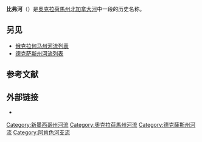 '''比弗河'''（{{lang-en|Beaver River}}）是[[奧克拉荷馬州|奧克拉荷馬州]][[北加拿大河|北加拿大河]]中一段的历史名称。 <!--that drains most of the Oklahoma Panhandle.  ; both names are in common use.  The Beaver River flows from [[猶尼昂縣_(新墨西哥州)|Union County, New Mexico]], entering the Oklahoma Panhandle in [[錫馬龍縣_(奧克拉荷馬州)|Cimarron County]], then flowing out of state through [[謝爾曼縣_(德克薩斯州)|Sherman County]] in the Texas Panhandle for about {{Convert|15|mi}}, then back to the Oklahoma panhandle in [[德克薩斯縣_(奧克拉荷馬州)|Texas County]], where it is impounded in Optima Lake.  Downstream of the dam, it continues through the Oklahoma counties of [[比佛縣_(奧克拉荷馬州)|Beaver]] and [[哈珀縣_(奧克拉荷馬州)|Harper]] before ending in [[伍德沃德縣_(奧克拉荷馬州)|Woodward County]].-->

== 另见 ==
* [[俄克拉何马州河流列表|俄克拉何马州河流列表]]
* [[德克萨斯州河流列表|德克萨斯州河流列表]]

== 参考文献 ==
{{Reflist}}

== 外部链接 ==
* {{Gnis|1101271|Beaver River}}
[[Category:新墨西哥州河流|Category:新墨西哥州河流]]
[[Category:奧克拉荷馬州河流|Category:奧克拉荷馬州河流]]
[[Category:德克薩斯州河流|Category:德克薩斯州河流]]
[[Category:阿肯色河支流|Category:阿肯色河支流]]
